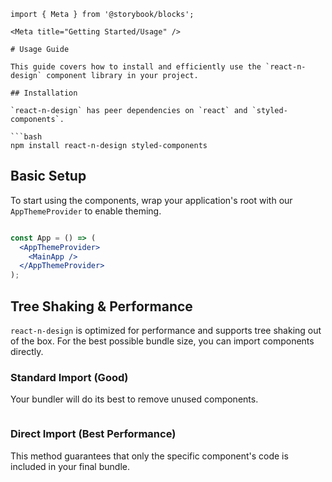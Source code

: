 ```mdx
import { Meta } from '@storybook/blocks';

<Meta title="Getting Started/Usage" />

# Usage Guide

This guide covers how to install and efficiently use the `react-n-design` component library in your project.

## Installation

`react-n-design` has peer dependencies on `react` and `styled-components`.

```bash
npm install react-n-design styled-components
```

## Basic Setup

To start using the components, wrap your application's root with our `AppThemeProvider` to enable theming.

```jsx

const App = () => (
  <AppThemeProvider>
    <MainApp />
  </AppThemeProvider>
);

```

## Tree Shaking & Performance

`react-n-design` is optimized for performance and supports tree shaking out of the box. For the best possible bundle size, you can import components directly.

### Standard Import (Good)
Your bundler will do its best to remove unused components.

```jsx
```

### Direct Import (Best Performance)
This method guarantees that only the specific component's code is included in your final bundle.

```jsx
```
```
